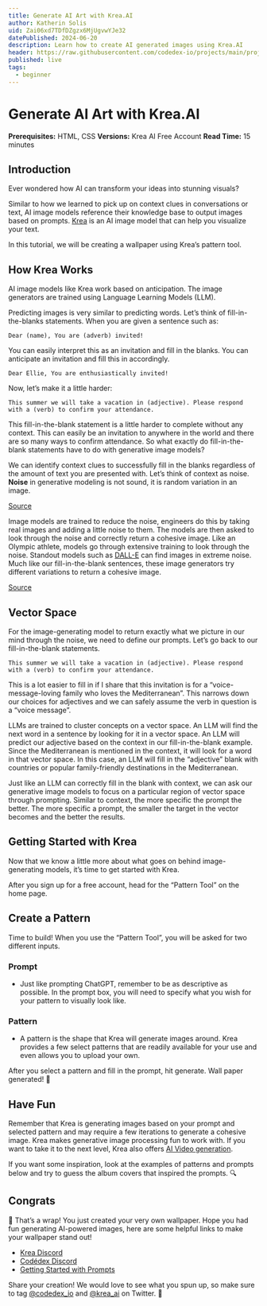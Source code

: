 ```yaml
---
title: Generate AI Art with Krea.AI
author: Katherin Solis
uid: Zai06xd7TDfDZgzx6MjUgvwYJe32
datePublished: 2024-06-20
description: Learn how to create AI generated images using Krea.AI
header: https://raw.githubusercontent.com/codedex-io/projects/main/projects/generate-ai-art-with-krea-ai/header.gif
published: live
tags:
  - beginner
---
```


<BannerImage
  link="https://raw.githubusercontent.com/codedex-io/projects/main/projects/generate-ai-art-with-krea-ai/header.gif"
  description="Header Image"
  uid={true}
  cl="for-sidebar"
/>

# Generate AI Art with Krea.AI

<AuthorAvatar
  author_name="Katherin Solis"
  author_avatar="/images/projects/authors/katherin_solis.png"
  username="katherin"
  uid={true}
/>

<BannerImage
  link="https://raw.githubusercontent.com/codedex-io/projects/main/projects/generate-ai-art-with-krea-ai/header.gif"
  description="Header Image"
  uid={true}
/>

**Prerequisites:** HTML, CSS
**Versions:** Krea AI Free Account
**Read Time:** 15 minutes

## Introduction

Ever wondered how AI can transform your ideas into stunning visuals?

<RoundedImage
  link="https://raw.githubusercontent.com/codedex-io/projects/add-krea-ai/projects/generate-ai-art-with-krea-ai/Krea%20intro.gif"
  description="krea intro"
/>

Similar to how we learned to pick up on context clues in conversations or text, AI image models reference their knowledge base to output images based on prompts. [Krea](https://www.krea.ai/home) is an AI image model that can help you visualize your text. 

In this tutorial, we will be creating a wallpaper using Krea’s pattern tool.

## How Krea Works

AI image models like Krea work based on anticipation. The image generators are trained using Language Learning Models (LLM).

Predicting images is very similar to predicting words. Let’s think of fill-in-the-blanks statements. When you are given a sentence such as:

```
Dear (name), You are (adverb) invited!
```

You can easily interpret this as an invitation and fill in the blanks. You can anticipate an invitation and fill this in accordingly.

```
Dear Ellie, You are enthusiastically invited!
```

Now, let’s make it a little harder:

```
This summer we will take a vacation in (adjective). Please respond with a (verb) to confirm your attendance.
```

This fill-in-the-blank statement is a little harder to complete without any context. This can easily be an invitation to anywhere in the world and there are so many ways to confirm attendance. So what exactly do fill-in-the-blank statements have to do with generative image models?

We can identify context clues to successfully fill in the blanks regardless of the amount of text you are presented with. Let’s think of context as noise. **Noise** in generative modeling is not sound, it is random variation in an image.

<RoundedImage
  link="https://raw.githubusercontent.com/codedex-io/projects/add-krea-ai/projects/generate-ai-art-with-krea-ai/cat%20noise.png"
  description="Cat Noise"
/>

[Source](https://developer.nvidia.com/blog/improving-diffusion-models-as-an-alternative-to-gans-part-1)

Image models are trained to reduce the noise, engineers do this by taking real images and adding a little noise to them. The models are then asked to look through the noise and correctly return a cohesive image. Like an Olympic athlete, models go through extensive training to look through the noise. Standout models such as [DALL-E](https://openai.com/index/dall-e-3/) can find images in extreme noise. Much like our fill-in-the-blank sentences, these image generators try different variations to return a cohesive image.

<RoundedImage
  link="https://github.com/codedex-io/projects/blob/add-krea-ai/projects/generate-ai-art-with-krea-ai/cute%20frog.gif?raw=true"
  description="Cute Frog"
/>
[Source](https://x.com/krea_ai/status/1748045292405195198)

## Vector Space

For the image-generating model to return exactly what we picture in our mind through the noise, we need to define our prompts. Let’s go back to our fill-in-the-blank statements.

```
This summer we will take a vacation in (adjective). Please respond with a (verb) to confirm your attendance.
```

This is a lot easier to fill in if I share that this invitation is for a “voice-message-loving family who loves the Mediterranean”. This narrows down our choices for adjectives and we can safely assume the verb in question is a “voice message”.

LLMs are trained to cluster concepts on a vector space. An LLM will find the next word in a sentence by looking for it in a vector space. An LLM will predict our adjective based on the context in our fill-in-the-blank example. Since the Mediterranean is mentioned in the context, it will look for a word in that vector space. In this case, an LLM will fill in the “adjective” blank with countries or popular family-friendly destinations in the Mediterranean.

<RoundedImage
  link="https://raw.githubusercontent.com/codedex-io/projects/add-krea-ai/projects/generate-ai-art-with-krea-ai/vector%20space.png"
  description="Vector Destinations"
/>

Just like an LLM can correctly fill in the blank with context, we can ask our generative image models to focus on a particular region of vector space through prompting. Similar to context, the more specific the prompt the better. The more specific a prompt, the smaller the target in the vector becomes and the better the results.

## Getting Started with Krea

Now that we know a little more about what goes on behind image-generating models, it’s time to get started with Krea. 

After you sign up for a free account, head for the “Pattern Tool” on the home page.

<RoundedImage
  link="https://github.com/codedex-io/projects/blob/add-krea-ai/projects/generate-ai-art-with-krea-ai/locate%20tool.gif?raw=true"
  description="Locate Pattern Tool"
/>

## Create a Pattern

Time to build! 
When you use the “Pattern Tool”, you will be asked for two different inputs.

<RoundedImage
  link="https://raw.githubusercontent.com/codedex-io/projects/add-krea-ai/projects/generate-ai-art-with-krea-ai/Pattern%20tool.gif"
  description="Pattern Tool"
/>

### Prompt

- Just like prompting ChatGPT, remember to be as descriptive as possible. In the prompt box, you will need to specify what you wish for your pattern to visually look like.

### Pattern

- A pattern is the shape that Krea will generate images around. Krea provides a few select patterns that are readily available for your use and even allows you to upload your own.

After you select a pattern and fill in the prompt, hit generate. Wall paper generated! 🎉

## Have Fun

Remember that Krea is generating images based on your prompt and selected pattern and may require a few iterations to generate a cohesive image. Krea makes generative image processing fun to work with. If you want to take it to the next level, Krea also offers [AI Video generation](https://www.krea.ai/apps/video/v1).

If you want some inspiration, look at the examples of patterns and prompts below and try to guess the album covers that inspired the prompts. 🔍

<RoundedImage
  link="https://raw.githubusercontent.com/codedex-io/projects/add-krea-ai/projects/generate-ai-art-with-krea-ai/Krea_albums.png"
  description="Krea album"
/>

## Congrats

🚀 That’s a wrap! You just created your very own wallpaper. Hope you had fun generating AI-powered images, here are some helpful links to make your wallpaper stand out! 

- [Krea Discord](https://discord.com/invite/rJurUAR8Kz) 
- [Codédex Discord](https://discord.com/invite/HCShtBqbfV)
- [Getting Started with Prompts](https://huit.harvard.edu/news/ai-prompts-images)

Share your creation! We would love to see what you spun up, so make sure to tag [@codedex_io](https://twitter.com/codedex_io) and [@krea_ai](https://x.com/krea_ai) on Twitter. 🫶
